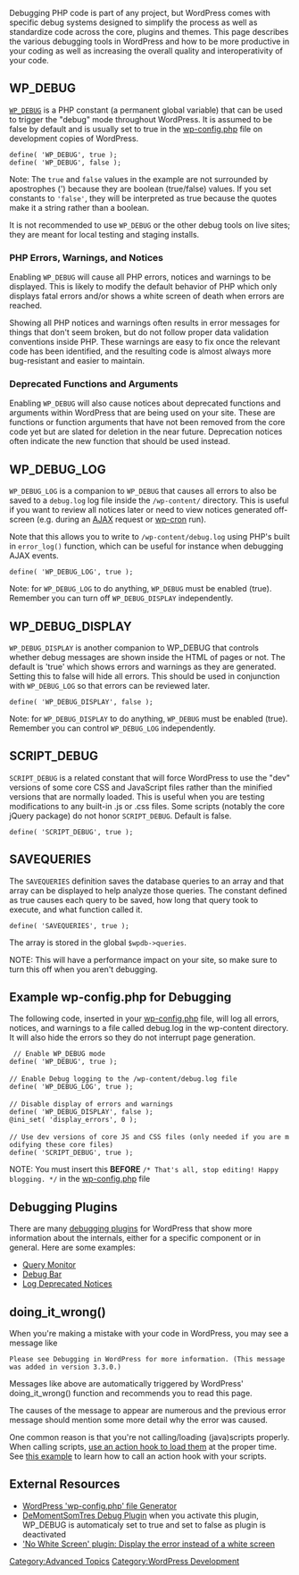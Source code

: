 {{Languages|
{{en|Debugging in WordPress}}
{{ru|Дебаг в WordPress}}
{{es|Depurar en WordPress}}
{{fr|Débogage dans WordPress}}
{{hr|Ispitivanje kvarova u WordPressu}}
{{it|Debug in WordPress}}
{{ja|WordPressでのデバッグ}}
{{pt-br|Depuração no WordPress}}
}}

Debugging PHP code is part of any project, but WordPress comes with specific debug systems designed to simplify the process as well as standardize code across the core, plugins and themes. This page describes the various debugging tools in WordPress and how to be more productive in your coding as well as increasing the overall quality and interoperativity of your code. 

{{Note|While it is not mandatory to account for <tt>WP_DEBUG</tt> in plugins and themes it is '''highly recommended''' that plugin and theme developers use <tt>WP_DEBUG</tt> mode while working on code they plan to release publicly. If your plugin or theme is not compatible then the errors, notices and warnings it throws will make it impossible for other developers to use your plugin/theme while they have <tt>WP_DEBUG</tt> enabled and your theme will not be eligible for promotion via the official [[Theme_Review#PHP.2C_JS.2C_CSS.2C_HTML|WordPress]] tools.}}

== WP_DEBUG ==

<tt>[[WP_DEBUG]]</tt> is a PHP constant (a permanent global variable) that can be used to trigger the "debug" mode throughout WordPress. It is assumed to be false by default and is usually set to true in the [[Editing_wp-config.php|wp-config.php]] file on development copies of WordPress.

 define( 'WP_DEBUG', true );
 define( 'WP_DEBUG', false );

Note: The <tt>true</tt> and <tt>false</tt> values in the example are not surrounded by apostrophes (') because they are boolean (true/false) values. If you set constants to <tt>'false'</tt>, they will be interpreted as true because the quotes make it a string rather than a boolean.

It is not recommended to use <tt>WP_DEBUG</tt> or the other debug tools on live sites; they are meant for local testing and staging installs. 

===PHP Errors, Warnings, and Notices===
Enabling <tt>WP_DEBUG</tt> will cause all PHP errors, notices and warnings to be displayed. This is likely to modify the default behavior of PHP which only displays fatal errors and/or shows a white screen of death when errors are reached.

Showing all PHP notices and warnings often results in error messages for things that don't seem broken, but do not follow proper data validation conventions inside PHP. These warnings are easy to fix once the relevant code has been identified, and the resulting code is almost always more bug-resistant and easier to maintain.

===Deprecated Functions and Arguments===
Enabling <tt>WP_DEBUG</tt> will also cause notices about deprecated functions and arguments within WordPress that are being used on your site. These are functions or function arguments that have not been removed from the core code yet but are slated for deletion in the near future. Deprecation notices often indicate the new function that should be used instead.

== WP_DEBUG_LOG==

<tt>WP_DEBUG_LOG</tt> is a companion to <tt>WP_DEBUG</tt> that causes all errors to also be saved to a <tt>debug.log</tt> log file inside the <tt>/wp-content/</tt> directory. This is useful if you want to review all notices later or need to view notices generated off-screen (e.g. during an [[AJAX_in_Plugins|AJAX]] request or [[Function_Reference/wp_schedule_event|wp-cron]] run).

Note that this allows you to write to <tt>/wp-content/debug.log</tt> using PHP's built in <tt>error_log()</tt> function, which can be useful for instance when debugging AJAX events.

 define( 'WP_DEBUG_LOG', true );

Note: for <tt>WP_DEBUG_LOG</tt> to do anything, <tt>WP_DEBUG</tt> must be enabled (true).  Remember you can turn off <tt>WP_DEBUG_DISPLAY</tt> independently.

==WP_DEBUG_DISPLAY==

<tt>WP_DEBUG_DISPLAY</tt> is another companion to WP_DEBUG that controls whether debug messages are shown inside the HTML of pages or not. The default is 'true' which shows errors and warnings as they are generated. Setting this to false will hide all errors. This should be used in conjunction with <tt>WP_DEBUG_LOG</tt> so that errors can be reviewed later. 

 define( 'WP_DEBUG_DISPLAY', false );

Note: for <tt>WP_DEBUG_DISPLAY</tt> to do anything, <tt>WP_DEBUG</tt> must be enabled (true).  Remember you can control <tt>WP_DEBUG_LOG</tt> independently.

== SCRIPT_DEBUG==

<tt>SCRIPT_DEBUG</tt> is a related constant that will force WordPress to use the "dev" versions of some core CSS and JavaScript files rather than the minified versions that are normally loaded. This is useful when you are testing modifications to any built-in .js or .css files. Some scripts (notably the core jQuery package) do not honor <tt>SCRIPT_DEBUG</tt>. Default is false.

 define( 'SCRIPT_DEBUG', true );

== SAVEQUERIES==

The <tt>SAVEQUERIES</tt> definition saves the database queries to an array and that array can be displayed to help analyze those queries. The constant defined as true causes each query to be saved, how long that query took to execute, and what function called it.

 define( 'SAVEQUERIES', true );

The array is stored in the global <tt>$wpdb->queries</tt>.

NOTE: This will have a performance impact on your site, so make sure to turn this off when you aren't debugging.

== Example wp-config.php for Debugging ==
The following code, inserted in your [[Editing_wp-config.php|wp-config.php]] file, will log all errors, notices, and warnings to a file called debug.log in the wp-content directory. It will also hide the errors so they do not interrupt page generation. 

 <nowiki> // Enable WP_DEBUG mode
define( 'WP_DEBUG', true );

// Enable Debug logging to the /wp-content/debug.log file
define( 'WP_DEBUG_LOG', true );

// Disable display of errors and warnings 
define( 'WP_DEBUG_DISPLAY', false );
@ini_set( 'display_errors', 0 );

// Use dev versions of core JS and CSS files (only needed if you are modifying these core files)
define( 'SCRIPT_DEBUG', true );</nowiki>

NOTE: You must insert this '''BEFORE''' <tt>/* That's all, stop editing! Happy blogging. */</tt> in the [[Editing_wp-config.php|wp-config.php]] file

== Debugging Plugins ==

There are many [https://wordpress.org/plugins/search.php?q=debug debugging plugins] for WordPress that show more information about the internals, either for a specific component or in general. Here are some examples:

* [https://wordpress.org/plugins/query-monitor/ Query Monitor]
* [https://wordpress.org/plugins/debug-bar/ Debug Bar]
* [https://wordpress.org/plugins/log-deprecated-notices/ Log Deprecated Notices]


== doing_it_wrong()  ==

When you're making a mistake with your code in WordPress, you may see a message like 

 Please see Debugging in WordPress for more information. (This message was added in version 3.3.0.) 

Messages like above are automatically triggered by WordPress' doing_it_wrong() function and recommends you to read this page. 

The causes of the message to appear are numerous and the previous error message should mention some more detail why the error was caused.  

One common reason is that you're not calling/loading (java)scripts properly. When calling scripts, [https://developer.wordpress.org/reference/functions/wp_register_script/#notes use an action hook to load them] at the proper time. See [https://stackoverflow.com/a/31649768/1040605 this example] to learn how to call an action hook with your scripts.

== External Resources ==
* [http://generatewp.com/wp-config/ WordPress 'wp-config.php' file Generator]
* [https://wordpress.org/plugins/demomentsomtres-debug/ DeMomentSomTres Debug Plugin] when you activate this plugin, WP_DEBUG is automaticaly set to true and set to false as plugin is deactivated
* [https://github.com/stracker-phil/wp-no-white-screen/ 'No White Screen' plugin: Display the error instead of a white screen]
[[Category:Advanced Topics]]
[[Category:WordPress Development]]